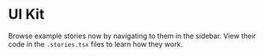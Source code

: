 
<Meta title="Docs / Home" />

# UI Kit

Browse example stories now by navigating to them in the sidebar.
View their code in the `.stories.tsx` files to learn how they work.
